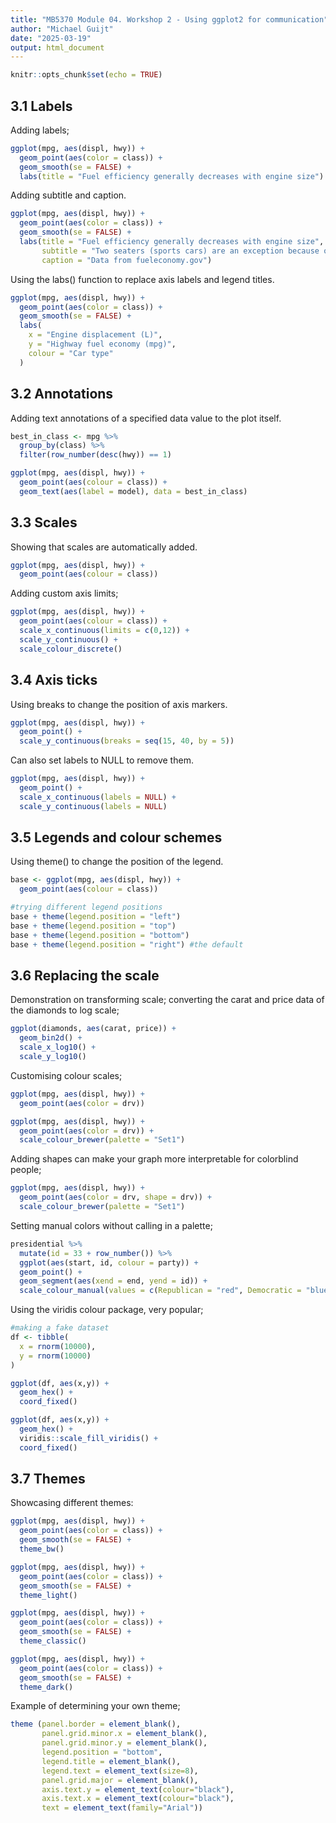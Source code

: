 ```yaml
---
title: "MB5370 Module 04. Workshop 2 - Using ggplot2 for communication"
author: "Michael Guijt"
date: "2025-03-19"
output: html_document
---
```


```r
knitr::opts_chunk$set(echo = TRUE)
```

## 3.1 Labels

Adding labels;

```r
ggplot(mpg, aes(displ, hwy)) + 
  geom_point(aes(color = class)) +
  geom_smooth(se = FALSE) +
  labs(title = "Fuel efficiency generally decreases with engine size")
```

Adding subtitle and caption.

```r
ggplot(mpg, aes(displ, hwy)) + 
  geom_point(aes(color = class)) +
  geom_smooth(se = FALSE) +
  labs(title = "Fuel efficiency generally decreases with engine size", 
       subtitle = "Two seaters (sports cars) are an exception because of their light weight",
       caption = "Data from fueleconomy.gov")
```

Using the labs() function to replace axis labels and legend titles.

```r
ggplot(mpg, aes(displ, hwy)) + 
  geom_point(aes(color = class)) +
  geom_smooth(se = FALSE) +
  labs(
    x = "Engine displacement (L)",
    y = "Highway fuel economy (mpg)",
    colour = "Car type"
  )
```

## 3.2 Annotations

Adding text annotations of a specified data value to the plot itself.

```r
best_in_class <- mpg %>%
  group_by(class) %>%
  filter(row_number(desc(hwy)) == 1)

ggplot(mpg, aes(displ, hwy)) +
  geom_point(aes(colour = class)) +
  geom_text(aes(label = model), data = best_in_class)
```

## 3.3 Scales

Showing that scales are automatically added.

```r
ggplot(mpg, aes(displ, hwy)) +
  geom_point(aes(colour = class))
```

Adding custom axis limits;

```r
ggplot(mpg, aes(displ, hwy)) +
  geom_point(aes(colour = class)) +
  scale_x_continuous(limits = c(0,12)) +
  scale_y_continuous() +
  scale_colour_discrete()
```

## 3.4 Axis ticks

Using breaks to change the position of axis markers.

```r
ggplot(mpg, aes(displ, hwy)) +
  geom_point() +
  scale_y_continuous(breaks = seq(15, 40, by = 5))
```

Can also set labels to NULL to remove them.

```r
ggplot(mpg, aes(displ, hwy)) +
  geom_point() +
  scale_x_continuous(labels = NULL) +
  scale_y_continuous(labels = NULL)
```

## 3.5 Legends and colour schemes

Using theme() to change the position of the legend.

```r
base <- ggplot(mpg, aes(displ, hwy)) +
  geom_point(aes(colour = class)) 

#trying different legend positions
base + theme(legend.position = "left")
base + theme(legend.position = "top")
base + theme(legend.position = "bottom")
base + theme(legend.position = "right") #the default
```

## 3.6 Replacing the scale

Demonstration on transforming scale; converting the carat and price data of the diamonds to log scale;

```r
ggplot(diamonds, aes(carat, price)) +
  geom_bin2d() +
  scale_x_log10() +
  scale_y_log10()
```

Customising colour scales;

```r
ggplot(mpg, aes(displ, hwy)) +
  geom_point(aes(color = drv))

ggplot(mpg, aes(displ, hwy)) +
  geom_point(aes(color = drv)) +
  scale_colour_brewer(palette = "Set1")
```

Adding shapes can make your graph more interpretable for colorblind people;

```r
ggplot(mpg, aes(displ, hwy)) +
  geom_point(aes(color = drv, shape = drv)) +
  scale_colour_brewer(palette = "Set1")
```

Setting manual colors without calling in a palette;

```r
presidential %>%
  mutate(id = 33 + row_number()) %>%
  ggplot(aes(start, id, colour = party)) +
  geom_point() +
  geom_segment(aes(xend = end, yend = id)) +
  scale_colour_manual(values = c(Republican = "red", Democratic = "blue"))
```

Using the viridis colour package, very popular;

```r
#making a fake dataset
df <- tibble(
  x = rnorm(10000),
  y = rnorm(10000)
)

ggplot(df, aes(x,y)) +
  geom_hex() +
  coord_fixed()

ggplot(df, aes(x,y)) +
  geom_hex() +
  viridis::scale_fill_viridis() +
  coord_fixed()
```

## 3.7 Themes

Showcasing different themes:

```r
ggplot(mpg, aes(displ, hwy)) +
  geom_point(aes(color = class)) +
  geom_smooth(se = FALSE) +
  theme_bw()

ggplot(mpg, aes(displ, hwy)) +
  geom_point(aes(color = class)) +
  geom_smooth(se = FALSE) +
  theme_light()

ggplot(mpg, aes(displ, hwy)) +
  geom_point(aes(color = class)) +
  geom_smooth(se = FALSE) +
  theme_classic()

ggplot(mpg, aes(displ, hwy)) +
  geom_point(aes(color = class)) +
  geom_smooth(se = FALSE) +
  theme_dark()
```

Example of determining your own theme;

```r
theme (panel.border = element_blank(),
       panel.grid.minor.x = element_blank(),
       panel.grid.minor.y = element_blank(),
       legend.position = "bottom",
       legend.title = element_blank(),
       legend.text = element_text(size=8),
       panel.grid.major = element_blank(),
       axis.text.y = element_text(colour="black"),
       axis.text.x = element_text(colour="black"),
       text = element_text(family="Arial"))
```


